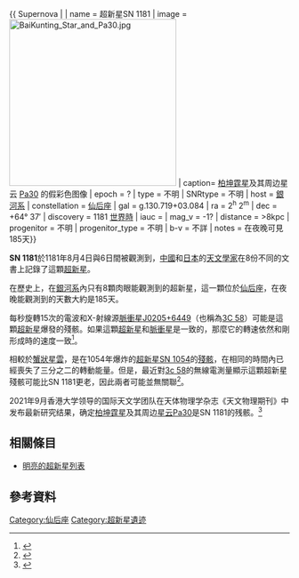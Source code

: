 {{ Supernova |
| name = 超新星SN 1181
| image = [[File:BaiKunting_Star_and_Pa30.jpg|300px]]
| caption= [[柏坤霆星|柏坤霆星]]及其周边星云 [[Pa30|Pa30]] 的假彩色图像
| epoch = ?
| type = 不明
| SNRtype = 不明
| host = [[銀河系|銀河系]]
| constellation = [[仙后座|仙后座]]
| gal = g.130.719+03.084
| ra = 2<sup>h</sup> 2<sup>m</sup> 
| dec = +64° 37′
| discovery = 1181 [[世界時|世界時]]
| iauc = 
| mag_v  = -1?
| distance = >8kpc
| progenitor = 不明
| progenitor_type = 不明
| b-v = 不詳
| notes = 在夜晚可見185天}}

'''SN 1181'''於1181年8月4日與6日間被觀測到，[[中國|中國]]和[[日本|日本]]的[[天文學家|天文學家]]在8份不同的文書上記錄了這顆[[超新星|超新星]]。

在歷史上，在[[銀河系|銀河系]]內只有8顆肉眼能觀測到的超新星，這一顆位於[[仙后座|仙后座]]，在夜晚能觀測到的天數大約是185天。

每秒旋轉15次的電波和X-射線源[[脈衝星|脈衝星]][[3C58|J0205+6449]]（也稱為[[3C58|3C 58]]）可能是這顆[[超新星|超新星]]爆發的殘骸。如果這顆[[超新星|超新星]]和[[脈衝星|脈衝星]]是一致的，那麼它的轉速依然和剛形成時的速度一致<ref>{{cite journal
| title=The absolute magnitude and the type classification of SN 1181 equals 3 C 58
| author=Panagia, N. & Weiler, K. W.
| url=http://articles.adsabs.harvard.edu/cgi-bin/nph-iarticle_query?1980A%26A....82..389P&data_type=PDF_HIGH&whole_paper=YES&type=PRINTER&filetype=.pdf
| journal=[[Astronomy_and_Astrophysics|Astronomy and Astrophysics]]
| volume=82
| number=3
| pages=389-391
| bibcode=1980A&A....82..389P
| date=February 1980
| access-date=2022-05-17
| archive-date=2021-11-04
| archive-url=https://web.archive.org/web/20211104032441/http://articles.adsabs.harvard.edu/cgi-bin/nph-iarticle_query?1980A%26A....82..389P&data_type=PDF_HIGH&whole_paper=YES&type=PRINTER&filetype=.pdf
}}</ref>。

相較於[[蟹狀星雲|蟹狀星雲]]，是在1054年爆炸的[[超新星|超新星]][[SN_1054|SN 1054]]的[[超新星殘骸|殘骸]]，在相同的時間內已經喪失了三分之二的轉動能量。但是，最近對[[3C58|3c 58]]的無線電測量顯示這顆超新星殘骸可能比SN 1181更老，因此兩者可能並無關聯<ref>{{cite journal
| title=Radio Images of 3C 58: Expansion and Motion of Its Wisp
| author=Bietenholz, M. F.
| url=http://www.iop.org/EJ/article/0004-637X/645/2/1180/64458.web.pdf?request-id=3ad9222b-aedf-42cb-9a4d-870119286f34
| journal=The [[Astrophysical_Journal|Astrophysical Journal]]
| volume=645
| issue=2
| pages=1180-1187
| doi=10.1086/504584
| date=July 10, 2006
| access-date=2009-08-30
| archive-date=2019-12-13
| archive-url=https://web.archive.org/web/20191213155036/http://www.iop.org/EJ/article/0004-637X/645/2/1180/64458.web.pdf?request-id=3ad9222b-aedf-42cb-9a4d-870119286f34
| dead-url=no
}}</ref>。

2021年9月香港大学领导的国际天文学团队在天体物理学杂志《天文物理期刊》中发布最新研究结果，确定[[柏坤霆星|柏坤霆星]]及其周边[[星云Pa30|星云Pa30]]是SN 1181的残骸。<ref>{{cite web
 | date = September 15, 2021
 | url = https://www.hku.hk/press/press-releases/detail/c_23256.html
 | title = 香港大学天体物理学团队拆解了一个九百年历史的爆炸性宇宙谜题 一颗公元1181年的中国古老客星终于得到认可的位置！
 | access-date = 2021-09-18
 | archive-date = 2021-09-17
 | archive-url = https://web.archive.org/web/20210917111258/https://www.hku.hk/press/press-releases/detail/c_23256.html
 }}</ref>

== 相關條目 ==
* [[明亮的超新星列表|明亮的超新星列表]]

== 參考資料 ==
{{reflist}}

[[Category:仙后座|Category:仙后座]]
[[Category:超新星遺迹|Category:超新星遺迹]]